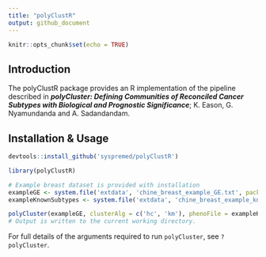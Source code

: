 ```yaml
---
title: "polyClustR"
output: github_document
---
```


```r
knitr::opts_chunk$set(echo = TRUE)
```

## Introduction

The polyClustR package provides an R implementation of the pipeline described in ***polyCluster: Defining Communities of Reconciled Cancer Subtypes with Biological and Prognostic Significance***; K. Eason, G. Nyamundanda and A. Sadandandam.

## Installation & Usage

```r
devtools::install_github('syspremed/polyClustR')

library(polyClustR)

# Example breast dataset is provided with installation
exampleGE <- system.file('extdata', 'chine_breast_example_GE.txt', package = 'polyClustR')
exampleKnownSubtypes <- system.file('extdata', 'chine_breast_example_known_subtypes.txt', package = 'polyClustR')

polyCluster(exampleGE, clusterAlg = c('hc', 'km'), phenoFile = exampleKnownSubtypes, ref = 'test_run')
# Output is written to the current working directory.
```

For full details of the arguments required to run `polyCluster`, see `?polyCluster`.